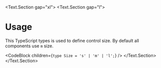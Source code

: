 
<BluePrint title="Size" />

<Text.Section gap="xl">
  <Text.Section gap="l">
  # Usage

  This TypeScript types is used to define control size. By default all components use `m` size.

  <CodeBlock children={`type Size = 's' | 'm' | 'l';`} />
  </Text.Section>
</Text.Section>